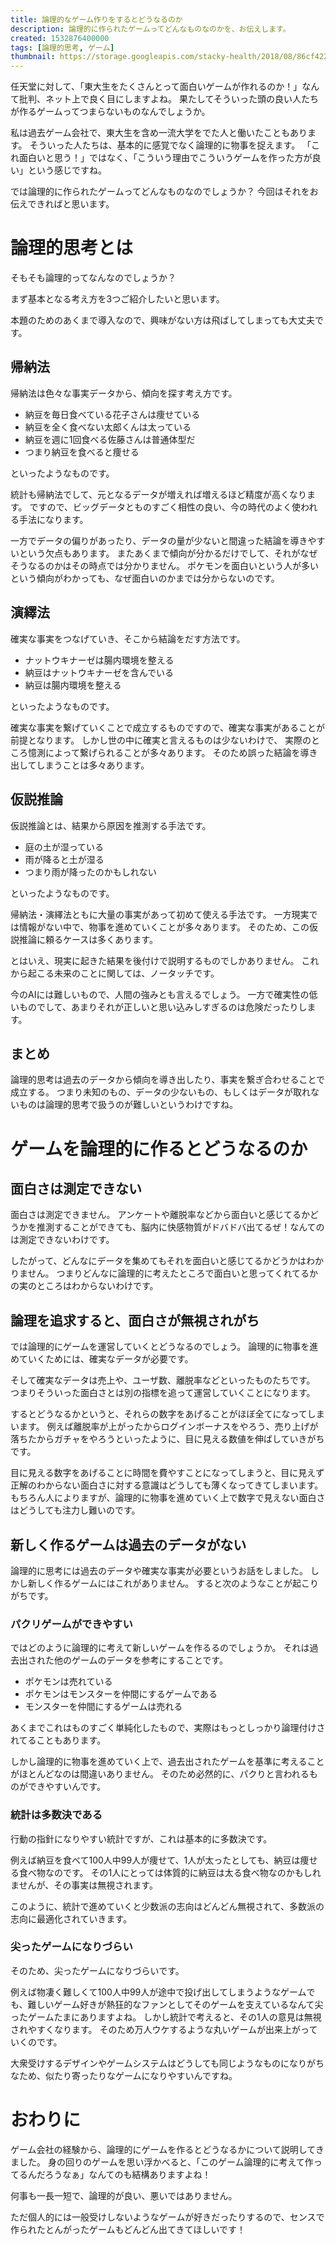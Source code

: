 ```yaml
---
title: 論理的なゲーム作りをするとどうなるのか
description: 論理的に作られたゲームってどんなものなのかを、お伝えします。
created: 1532876400000
tags: [論理的思考, ゲーム]
thumbnail: https://storage.googleapis.com/stacky-health/2018/08/86cf422fcc88f8754cb2b9de5e3b2a92.jpg
---
```


任天堂に対して、「東大生をたくさんとって面白いゲームが作れるのか！」なんて批判、ネット上で良く目にしますよね。
果たしてそういった頭の良い人たちが作るゲームってつまらないものなんでしょうか。

私は過去ゲーム会社で、東大生を含め一流大学をでた人と働いたこともあります。
そういった人たちは、基本的に感覚でなく論理的に物事を捉えます。
「これ面白いと思う！」ではなく、「こういう理由でこういうゲームを作った方が良い」という感じですね。

では論理的に作られたゲームってどんなものなのでしょうか？
今回はそれをお伝えできればと思います。

# 論理的思考とは
そもそも論理的ってなんなのでしょうか？

まず基本となる考え方を3つご紹介したいと思います。

本題のためのあくまで導入なので、興味がない方は飛ばしてしまっても大丈夫です。

## 帰納法
帰納法は色々な事実データから、傾向を探す考え方です。

- 納豆を毎日食べている花子さんは痩せている
- 納豆を全く食べない太郎くんは太っている
- 納豆を週に1回食べる佐藤さんは普通体型だ
- つまり納豆を食べると痩せる

といったようなものです。

統計も帰納法でして、元となるデータが増えれば増えるほど精度が高くなります。
ですので、ビッグデータとものすごく相性の良い、今の時代のよく使われる手法になります。

一方でデータの偏りがあったり、データの量が少ないと間違った結論を導きやすいという欠点もあります。
またあくまで傾向が分かるだけでして、それがなぜそうなるのかはその時点では分かりません。
ポケモンを面白いという人が多いという傾向がわかっても、なぜ面白いのかまでは分からないのです。

## 演繹法
確実な事実をつなげていき、そこから結論をだす方法です。

- ナットウキナーゼは腸内環境を整える
- 納豆はナットウキナーゼを含んでいる
- 納豆は腸内環境を整える

といったようなものです。

確実な事実を繋げていくことで成立するものですので、確実な事実があることが前提となります。
しかし世の中に確実と言えるものは少ないわけで、 実際のところ憶測によって繋げられることが多々あります。
そのため誤った結論を導き出してしまうことは多々あります。

## 仮説推論
仮説推論とは、結果から原因を推測する手法です。

- 庭の土が湿っている
- 雨が降ると土が湿る
- つまり雨が降ったのかもしれない

といったようなものです。

帰納法・演繹法ともに大量の事実があって初めて使える手法です。
一方現実では情報がない中で、物事を進めていくことが多々あります。
そのため、この仮説推論に頼るケースは多くあります。

とはいえ、現実に起きた結果を後付けで説明するものでしかありません。
これから起こる未来のことに関しては、ノータッチです。

今のAIには難しいもので、人間の強みとも言えるでしょう。
一方で確実性の低いものでして、あまりそれが正しいと思い込みしすぎるのは危険だったりします。

## まとめ
論理的思考は過去のデータから傾向を導き出したり、事実を繋ぎ合わせることで成立する。
つまり未知のもの、データの少ないもの、もしくはデータが取れないものは論理的思考で扱うのが難しいというわけですね。

# ゲームを論理的に作るとどうなるのか
## 面白さは測定できない
面白さは測定できません。
アンケートや離脱率などから面白いと感じてるかどうかを推測することができても、脳内に快感物質がドバドバ出てるぜ！なんてのは測定できないわけです。

したがって、どんなにデータを集めてもそれを面白いと感じてるかどうかはわかりません。
つまりどんなに論理的に考えたところで面白いと思ってくれてるかの実のところはわからないわけです。

## 論理を追求すると、面白さが無視されがち
では論理的にゲームを運営していくとどうなるのでしょう。
論理的に物事を進めていくためには、確実なデータが必要です。

そして確実なデータは売上や、ユーザ数、離脱率などといったものたちです。
つまりそういった面白さとは別の指標を追って運営していくことになります。

するとどうなるかというと、それらの数字をあげることがほぼ全てになってしまいます。
例えば離脱率が上がったからログインボーナスをやろう、売り上げが落ちたからガチャをやろうといったように、目に見える数値を伸ばしていきがちです。

目に見える数字をあげることに時間を費やすことになってしまうと、目に見えず正解のわからない面白さに対する意識はどうしても薄くなってきてしまいます。
もちろん人によりますが、論理的に物事を進めていく上で数字で見えない面白さはどうしても注力し難いのです。

## 新しく作るゲームは過去のデータがない
論理的に思考には過去のデータや確実な事実が必要というお話をしました。
しかし新しく作るゲームにはこれがありません。
すると次のようなことが起こりがちです。

### パクリゲームができやすい
ではどのように論理的に考えて新しいゲームを作るるのでしょうか。
それは過去出された他のゲームのデータを参考にすることです。

- ポケモンは売れている
- ポケモンはモンスターを仲間にするゲームである
- モンスターを仲間にするゲームは売れる

あくまでこれはものすごく単純化したもので、実際はもっとしっかり論理付けされてることもあります。

しかし論理的に物事を進めていく上で、過去出されたゲームを基準に考えることがほとんどなのは間違いありません。
そのため必然的に、パクりと言われるものができやすいんです。

### 統計は多数決である
行動の指針になりやすい統計ですが、これは基本的に多数決です。

例えば納豆を食べて100人中99人が痩せて、1人が太ったとしても、納豆は痩せる食べ物なのです。
その1人にとっては体質的に納豆は太る食べ物なのかもしれませんが、その事実は無視されます。

このように、統計で進めていくと少数派の志向はどんどん無視されて、多数派の志向に最適化されていきます。

### 尖ったゲームになりづらい
そのため、尖ったゲームになりづらいです。

例えば物凄く難しくて100人中99人が途中で投げ出してしまうようなゲームでも、難しいゲーム好きが熱狂的なファンとしてそのゲームを支えているなんて尖ったゲームたまにありますよね。
しかし統計で考えると、その1人の意見は無視されやすくなります。
そのため万人ウケするような丸いゲームが出来上がっていくのです。

大衆受けするデザインやゲームシステムはどうしても同じようなものになりがちなため、似たり寄ったりなゲームになりやすいんですね。

# おわりに
ゲーム会社の経験から、論理的にゲームを作るとどうなるかについて説明してきました。
身の回りのゲームを思い浮かべると、「このゲーム論理的に考えて作ってるんだろうなぁ」なんてのも結構ありますよね！

何事も一長一短で、論理的が良い、悪いではありません。

ただ個人的には一般受けしないようなゲームが好きだったりするので、センスで作られたとんがったゲームもどんどん出てきてほしいです！
